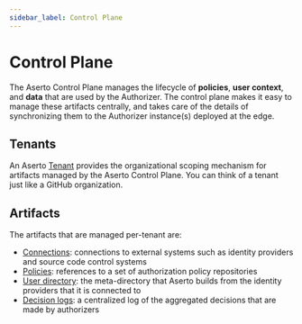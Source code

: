 ```yaml
---
sidebar_label: Control Plane
---
```


# Control Plane

The Aserto Control Plane manages the lifecycle of **policies**, **user context**, and **data** that are 
used by the Authorizer. The control plane makes it easy to manage these artifacts centrally, and 
takes care of the details of synchronizing them to the Authorizer instance(s) deployed at the edge.

## Tenants
An Aserto [Tenant](/overview/tenant) provides the organizational scoping mechanism for artifacts 
managed by the Aserto Control Plane. You can think of a tenant just like a GitHub organization.

## Artifacts 

The artifacts that are managed per-tenant are:
* [Connections](/overview/connections): connections to external systems such as identity providers and source code control systems
* [Policies](/overview/policy-lifecycle): references to a set of authorization policy repositories
* [User directory](/overview/directory): the meta-directory that Aserto builds from the identity providers that it is connected to
* [Decision logs](/overview/decision-logs): a centralized log of the aggregated decisions that are made by authorizers
